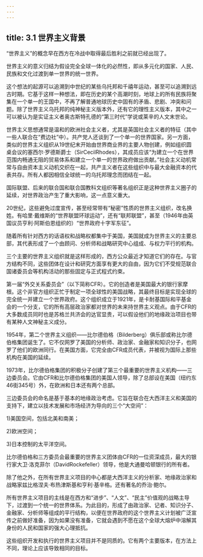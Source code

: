```yaml
---
---
---
```

title: 3.1 世界主义背景
---



“世界主义”的概念早在西方在冷战中取得最后胜利之前就已经出现了。

世界主义的意义归结为假设完全全球一体化的必然性，即从多元化的国家、人民、民族和文化过渡到单一世界的统一世界。

这个想法的起源可以追溯到中世纪的某些乌托邦和千禧年运动，甚至可以追溯到远古时期。它基于这样一种想法，即在历史的某个高潮时刻，地球上的所有民族将聚集在一个单一的王国中，不再了解普通地球历史中固有的矛盾、悲剧、冲突和问题。除了世界主义乌托邦的纯神秘主义版本外，还有它的理性主义版本，其中之一可以被认为是实证主义者奥古斯特孔德的“第三时代”学说或莱辛的人文末世论。

世界主义思想通常是温和的欧洲社会主义者，尤其是英国社会主义者的特征（其中一些人联合在“费边社”中）。共产党人还谈到了一个单一的世界国家。另一方面，类似的世界主义组织从19世纪末开始由世界商业界的主要人物创建，例如组织圆桌会议的塞西尔·罗德斯爵士（SirCecilRhodes），其成员应该“为建立一个在世界范围内畅通无阻的贸易体系和建立一个单一的世界政府做出贡献。”社会主义动机常常与自由资本主义动机交织在一起，共产主义者在这些组织中与最大金融资本的代表共存。所有人都因相信全球统一的乌托邦理念而团结在一起。

国际联盟、后来的联合国和联合国教科文组织等著名组织正是这种世界主义圈子的延续，对世界政治产生了重大影响，这一点意义重大。

20世纪，这些避免过度宣传，甚至经常带有“秘密”性质的世界主义组织，改名换姓。有哈里·戴维斯的“世界联盟环球运动”，还有“联邦联盟”，甚至（1946年由英国议员亨利·阿斯伯恩组织的）“世界政府十字军东征”。

随着所有针对西方的话语权和战略权都集中于美国，美国就成为世界主义的主要总部，其代表形成了一个由顾问、分析师和战略研究中心组成、与权力平行的机构。

三个主要的世界主义组织就是这样形成的，西方公众最近才知道它们的存在。与官方结构不同，这些团体在设计和研究方面享有更大的自由，因为它们不受规范联合国诸委员会等机构活动的那些固定与正式程式约束。

第一届“外交关系委员会”（以下简称CFR）。它的创造者是美国最大的银行家摩根。这个非官方组织正忙于制定一项全球性的美国战略，其最终目标是实现全球的完全统一并建立一个世界政府。这个组织成立于1921年，是卡耐基国际和平基金会的一个分支，它的所有高层政治家都对世界的未来持世界主义观点。由于CFR的大多数成员同时也是苏格兰共济会的达官显贵，可以假设他们的地缘政治项目也带有某种人文神秘主义成分。

1954年，第二个世界主义组织——比尔德伯格（Bilderberg）俱乐部或称比尔德伯格集团诞生了。它不仅网罗了美国的分析师、政治家、金融家和知识分子，也网罗了他们的欧洲同行。在美国方面，它完全由CFR成员代表，并被视为国际上那些机构在美国的延续。

1973年，比尔德伯格集团的积极分子创建了第三个最重要的世界主义机构——三边委员会。它由CFR和比尔德伯格集团的美国人领导，除了总部设在美国（纽约东46街345号）外，在欧洲和日本还有两个总部。

三边委员会的命名是基于基本的地缘政治考虑。它旨在联合在大西洋主义和美国的支持下，建立以技术发展和市场经济为导向的三个“大空间”：

1)美国空间，包括北美和南美；

2)欧洲空间；

3)日本控制的太平洋空间。

比尔德伯格和三方委员会最重要的世界主义团体由CFR的一位资深成员，最大的银行家大卫·洛克菲尔（DavidRockefeller）领导，他是大通曼哈顿银行的所有者。

除了他之外，在所有世界主义项目的中心都是大西洋主义的分析家、地缘政治家和战略家兹比格涅夫·布热津斯基和亨利·基辛格。还有著名的乔治·鲍尔。

所有世界主义项目的主线是在西方和“进步”、“人文”、“民主”价值观的战略主导下，过渡到一个统一的世界体系。为此目的，形成了由政治家、记者、知识分子、金融家、分析师等组成的平行结构，以便在世界政府的这个世界主义计划被广泛宣传之前做好准备，因为如果没有准备，它就会遇到不愿在这个全球大熔炉中溶解其身份的人民和国家的强大心理抵抗。

这些组织开发和执行的世界主义项目并不是同质的。它有两个主要版本，在方法上不同，理论上应该导致相同的目标。
